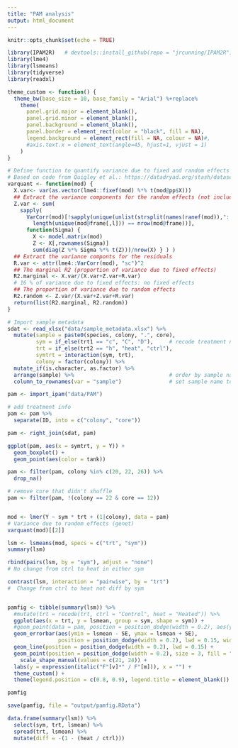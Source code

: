 ```yaml
---
title: "PAM analysis"
output: html_document
---
```


```r
knitr::opts_chunk$set(echo = TRUE)
```

```r
library(IPAM2R)   # devtools::install_github(repo = "jrcunning/IPAM2R")
library(lme4)
library(lsmeans)
library(tidyverse)
library(readxl)

theme_custom <- function() {
  theme_bw(base_size = 10, base_family = "Arial") %+replace%
    theme(
      panel.grid.major = element_blank(), 
      panel.grid.minor = element_blank(), 
      panel.background = element_blank(),
      panel.border = element_rect(color = "black", fill = NA),
      legend.background = element_rect(fill = NA, colour = NA)#,
      #axis.text.x = element_text(angle=45, hjust=1, vjust = 1)
    )
}
```

```r
# Define function to quantify variance due to fixed and random effects
# Based on code from Quigley et al.: https://datadryad.org/stash/dataset/doi:10.5061/dryad.8b5g6 
varquant <- function(mod) {
  X.var<- var(as.vector(lme4::fixef(mod) %*% t(mod@pp$X)))
  ## Extract the variance components for the random effects (not including the residuals)
  Z.var <- sum(
    sapply(
      VarCorr(mod)[!sapply(unique(unlist(strsplit(names(ranef(mod)),":|/"))), function(l)
        length(unique(mod@frame[,l])) == nrow(mod@frame))],
      function(Sigma) {
        X <- model.matrix(mod)
        Z <- X[,rownames(Sigma)]
        sum(diag(Z %*% Sigma %*% t(Z)))/nrow(X) } ) )
  ## Extract the variance componts for the residuals
  R.var <- attr(lme4::VarCorr(mod), "sc")^2
  ## The marginal R2 (proportion of variance due to fixed effects)
  R2.marginal <- X.var/(X.var+Z.var+R.var)
  # 16 % of variance due to fixed effects: no fixed effects
  ## The proportion of variance due to random effects
  R2.random <- Z.var/(X.var+Z.var+R.var)
  return(list(R2.marginal, R2.random))
}

```

```r
# Import sample metadata
sdat <- read_xlsx("data/sample_metadata.xlsx") %>%
  mutate(sample = paste0(species, colony, ".", core),
         sym = if_else(trt1 == "c", "C", "D"),     # recode treatment names
         trt = if_else(trt2 == "h", "heat", "ctrl"),
         symtrt = interaction(sym, trt),
         colony = factor(colony)) %>%
  mutate_if(is.character, as.factor) %>%
  arrange(sample) %>%                              # order by sample name
  column_to_rownames(var = "sample")               # set sample name to rownames
```

```r
pam <- import_ipam("data/PAM")

# add treatment info
pam <- pam %>% 
  separate(ID, into = c("colony", "core"))

pam <- right_join(sdat, pam)
```

```r
ggplot(pam, aes(x = symtrt, y = Y)) +
  geom_boxplot() + 
  geom_point(aes(color = tank))
```

```r
pam <- filter(pam, colony %in% c(20, 22, 26)) %>%
  drop_na()

# remove core that didn't shuffle
pam <- filter(pam, !(colony == 22 & core == 12))


mod <- lmer(Y ~ sym * trt + (1|colony), data = pam)
# Variance due to random effects (genet)
varquant(mod)[[2]]

lsm <- lsmeans(mod, specs = c("trt", "sym"))
summary(lsm)

rbind(pairs(lsm, by = "sym"), adjust = "none")
# No change from ctrl to heat in either sym

contrast(lsm, interaction = "pairwise", by = "trt")
#  Change from ctrl to heat not diff by sym


pamfig <- tibble(summary(lsm)) %>%
  #mutate(trt = recode(trt, ctrl = "Control", heat = "Heated")) %>%
  ggplot(aes(x = trt, y = lsmean, group = sym, shape = sym)) +
  #geom_point(data = pam, position = position_dodge(width = 0.2), aes(y = Y, color = colony, fill = colony)) +
  geom_errorbar(aes(ymin = lsmean - SE, ymax = lsmean + SE),
                position = position_dodge(width = 0.2), lwd = 0.15, width = 0.25) +
  geom_line(position = position_dodge(width = 0.2), lwd = 0.15) +
  geom_point(position = position_dodge(width = 0.2), size = 3, fill = "white") +
    scale_shape_manual(values = c(21, 24)) +
  labs(y = expression(italic("F"[v]*" / F"[m])), x = "") +
  theme_custom() +
  theme(legend.position = c(0.8, 0.9), legend.title = element_blank())

pamfig

save(pamfig, file = "output/pamfig.RData")

data.frame(summary(lsm)) %>%
  select(sym, trt, lsmean) %>%
  spread(trt, lsmean) %>%
  mutate(diff = -(1 - (heat / ctrl)))
```

